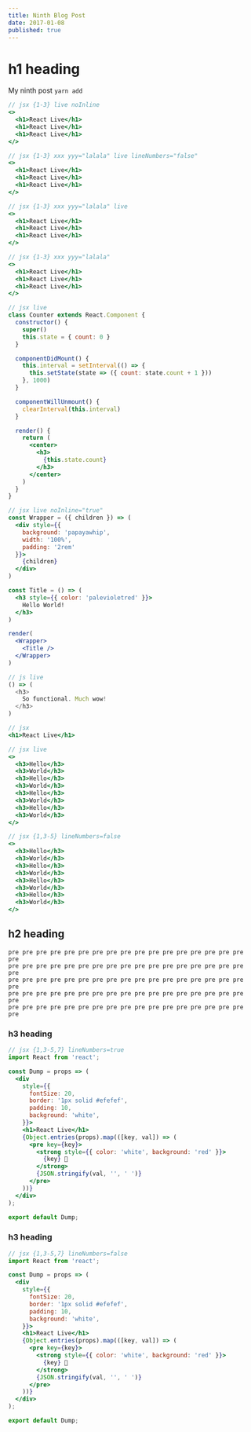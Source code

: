 ```yaml
---
title: Ninth Blog Post
date: 2017-01-08
published: true
---
```


# h1 heading

My ninth post `yarn add`

```jsx {1-3} live noInline
// jsx {1-3} live noInline
<>
  <h1>React Live</h1>
  <h1>React Live</h1>
  <h1>React Live</h1>
</>
```

```jsx {1-3} xxx yyy="lalala" live lineNumbers="false"
// jsx {1-3} xxx yyy="lalala" live lineNumbers="false"
<>
  <h1>React Live</h1>
  <h1>React Live</h1>
  <h1>React Live</h1>
</>
```

```jsx {1-3} xxx yyy="lalala" live
// jsx {1-3} xxx yyy="lalala" live
<>
  <h1>React Live</h1>
  <h1>React Live</h1>
  <h1>React Live</h1>
</>
```

```jsx {1-3} xxx yyy="lalala"
// jsx {1-3} xxx yyy="lalala"
<>
  <h1>React Live</h1>
  <h1>React Live</h1>
  <h1>React Live</h1>
</>
```

```jsx live
// jsx live
class Counter extends React.Component {
  constructor() {
    super()
    this.state = { count: 0 }
  }

  componentDidMount() {
    this.interval = setInterval(() => {
      this.setState(state => ({ count: state.count + 1 }))
    }, 1000)
  }

  componentWillUnmount() {
    clearInterval(this.interval)
  }

  render() {
    return (
      <center>
        <h3>
          {this.state.count}
        </h3>
      </center>
    )
  }
}
```

```jsx live noInline="true"
// jsx live noInline="true"
const Wrapper = ({ children }) => (
  <div style={{
    background: 'papayawhip',
    width: '100%',
    padding: '2rem'
  }}>
    {children}
  </div>
)

const Title = () => (
  <h3 style={{ color: 'palevioletred' }}>
    Hello World!
  </h3>
)

render(
  <Wrapper>
    <Title />
  </Wrapper>
)
```

```js live
// js live
() => (
  <h3>
    So functional. Much wow!
  </h3>
)
```

```jsx
// jsx
<h1>React Live</h1>
```

```jsx live
// jsx live
<>
  <h3>Hello</h3>
  <h3>World</h3>
  <h3>Hello</h3>
  <h3>World</h3>
  <h3>Hello</h3>
  <h3>World</h3>
  <h3>Hello</h3>
  <h3>World</h3>
</>
```

```jsx {1,3-5} lineNumbers=false
// jsx {1,3-5} lineNumbers=false
<>
  <h3>Hello</h3>
  <h3>World</h3>
  <h3>Hello</h3>
  <h3>World</h3>
  <h3>Hello</h3>
  <h3>World</h3>
  <h3>Hello</h3>
  <h3>World</h3>
</>
```

## h2 heading

```
pre pre pre pre pre pre pre pre pre pre pre pre pre pre pre pre pre pre
pre pre pre pre pre pre pre pre pre pre pre pre pre pre pre pre pre pre
pre pre pre pre pre pre pre pre pre pre pre pre pre pre pre pre pre pre
pre pre pre pre pre pre pre pre pre pre pre pre pre pre pre pre pre pre
pre pre pre pre pre pre pre pre pre pre pre pre pre pre pre pre pre pre
```

### h3 heading

```jsx {1,3-5,7} lineNumbers=true
// jsx {1,3-5,7} lineNumbers=true
import React from 'react';

const Dump = props => (
  <div
    style={{
      fontSize: 20,
      border: '1px solid #efefef',
      padding: 10,
      background: 'white',
    }}>
    <h1>React Live</h1>
    {Object.entries(props).map(([key, val]) => (
      <pre key={key}>
        <strong style={{ color: 'white', background: 'red' }}>
          {key} 💩
        </strong>
        {JSON.stringify(val, '', ' ')}
      </pre>
    ))}
  </div>
);

export default Dump;
```


### h3 heading

```jsx {1,3-5,7} lineNumbers=false
// jsx {1,3-5,7} lineNumbers=false
import React from 'react';

const Dump = props => (
  <div
    style={{
      fontSize: 20,
      border: '1px solid #efefef',
      padding: 10,
      background: 'white',
    }}>
    <h1>React Live</h1>
    {Object.entries(props).map(([key, val]) => (
      <pre key={key}>
        <strong style={{ color: 'white', background: 'red' }}>
          {key} 💩
        </strong>
        {JSON.stringify(val, '', ' ')}
      </pre>
    ))}
  </div>
);

export default Dump;
```